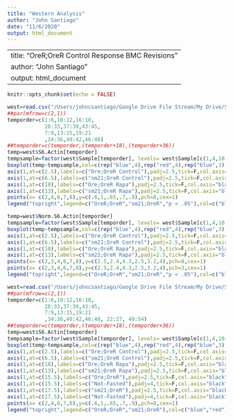 ```yaml
---
title: "Western Analysis"
author: "John Santiago"
date: "11/6/2020"
output: html_document
---
```


---
title: "OreR;OreR Control Response BMC Revisions"
author: "John Santiago"
output: html_document
---

```r
knitr::opts_chunk$set(echo = FALSE)
```

```r
west=read.csv("/Users/johncsantiago/Google Drive File Stream/My Drive/Sanders Lab Files/Santiago Manuscripts/GenomeBiologyPaper/Revisions/P70S6 Western Blot Data Normalized.csv")
##par(mfrow=c(2,1))
temporder=c(1:6,10:12,16:18,
            28:33,37:39,43:45,
            7:9,13:15,19:21
            ,34:36,40:42,46:48)
##temporder=c(temporder,(temporder+18),(temporder+36))
temp=west$S6.Actin[temporder]
tempsample=factor(west$Sample[temporder], levels= west$Sample[c(1,4,10,16,28,31,37,43,7,13,19,34,40,46)])
boxplot(temp~tempsample,col=c(rep("blue",4),rep("red",4),rep("blue",3),rep("red",3)),ylab="P70S6K/Actin",xlab="",cex.lab=1,names=c("Fasted","1H", "2H","4H", "Fasted","1H", "2H","4H","1H", "2H","4H","1H", "2H","4H"),cex.axis=1,ylim=c(0,1))
axis(1,at=c(2.5),labels=c("Ore;OreR Control"),padj=2.5,tick=F,col.axis="black",cex.axis=1)
axis(1,at=c(6.5),labels=c("sm21;OreR Control"),padj=2.5,tick=F,col.axis="black",cex.axis=1)
axis(1,at=c(10),labels=c("Ore;OreR Rapa"),padj=2.5,tick=F,col.axis="black",cex.axis=1)
axis(1,at=c(13),labels=c("sm21;OreR Rapa"),padj=2.5,tick=F,col.axis="black",cex.axis=1)
points(x= c(2,4,6,7,8),y=c(.6,1,.65,.7,.9),pch=8,cex=1)
legend("topright",legend=c("OreR;OreR","sm21;OreR","p < .05"),col=c("blue","red","black"),pch=c(20,20,8))
```


```r
temp=west$Norm.S6.Actin[temporder]
tempsample=factor(west$Sample[temporder], levels= west$Sample[c(1,4,10,16,28,31,37,43,7,13,19,34,40,46)])
boxplot(temp~tempsample,col=c(rep("blue",4),rep("red",4),rep("blue",3),rep("red",3)),ylab="P70S6K/Actin",xlab="",cex.lab=1,names=c("Fasted","1H", "2H","4H", "Fasted","1H", "2H","4H","1H", "2H","4H","1H", "2H","4H"),cex.axis=1,ylim=c(0,4.5))
axis(1,at=c(2.5),labels=c("Ore;OreR Control"),padj=2.5,tick=F,col.axis="black",cex.axis=1)
axis(1,at=c(6.5),labels=c("sm21;OreR Control"),padj=2.5,tick=F,col.axis="black",cex.axis=1)
axis(1,at=c(10),labels=c("Ore;OreR Rapa"),padj=2.5,tick=F,col.axis="black",cex.axis=1)
axis(1,at=c(13),labels=c("sm21;OreR Rapa"),padj=2.5,tick=F,col.axis="black",cex.axis=1)
points(x= c(2,3,4,6,7,8),y=c(2.5,2.4,4.3,2.5,3.2,4),pch=8,cex=1)
points(x= c(2,3,4,6,7,8),y=c(2.5,2.4,4.3,2.5,3.2,4),pch=3,cex=1)
legend("topright",legend=c("OreR;OreR","sm21;OreR","p < .05"),col=c("blue","red","black"),pch=c(20,20,8))


```

```r
west=read.csv("/Users/johncsantiago/Google Drive File Stream/My Drive/Sanders Lab Files/Santiago Manuscripts/GenomeBiologyPaper/Revisions/P70S6 Western Blot Data Normalized.csv")
##par(mfrow=c(2,1))
temporder=c(1:6,10:12,16:18,
            28:33,37:39,43:45,
            7:9,13:15,19:21
            ,34:36,40:42,46:48, 22:27, 49:54)
##temporder=c(temporder,(temporder+18),(temporder+36))
temp=west$S6.Actin[temporder]
tempsample=factor(west$Sample[temporder], levels= west$Sample[c(1,4,10,16,28,31,37,43,7,13,19,34,40,46,22,25,49,52)])
boxplot(temp~tempsample,col=c(rep("blue",4),rep("red",4),rep("blue",3),rep("red",3),"blue","blue","red","red"),ylab="P70S6K/Actin",xlab="",cex.lab=1,names=c("Fasted","1H", "2H","4H", "Fasted","1H", "2H","4H","1H", "2H","4H","1H", "2H","4H","Control","Rapa","Control","Rapa"),cex.axis=1,ylim=c(0,1))
axis(1,at=c(2.5),labels=c("Ore;OreR Control"),padj=2.5,tick=F,col.axis="black",cex.axis=1)
axis(1,at=c(6.5),labels=c("sm21;OreR Control"),padj=2.5,tick=F,col.axis="black",cex.axis=1)
axis(1,at=c(10),labels=c("Ore;OreR Rapa"),padj=2.5,tick=F,col.axis="black",cex.axis=1)
axis(1,at=c(13),labels=c("sm21;OreR Rapa"),padj=2.5,tick=F,col.axis="black",cex.axis=1)
axis(1,at=c(15.5),labels=c("Ore;OreR"),padj=2.5,tick=F,col.axis="black",cex.axis=1)
axis(1,at=c(15.5),labels=c("Not-Fasted"),padj=4,tick=F,col.axis="black",cex.axis=1)
axis(1,at=c(17.5),labels=c("sm21;OreR"),padj=2.5,tick=F,col.axis="black",cex.axis=1)
axis(1,at=c(17.5),labels=c("Not-Fasted"),padj=4,tick=F,col.axis="black",cex.axis=1)
points(x= c(2,4,6,7,8),y=c(.6,1,.65,.7,.9),pch=8,cex=1)
legend("topright",legend=c("OreR;OreR","sm21;OreR"),col=c("blue","red"),pch=20)
```

